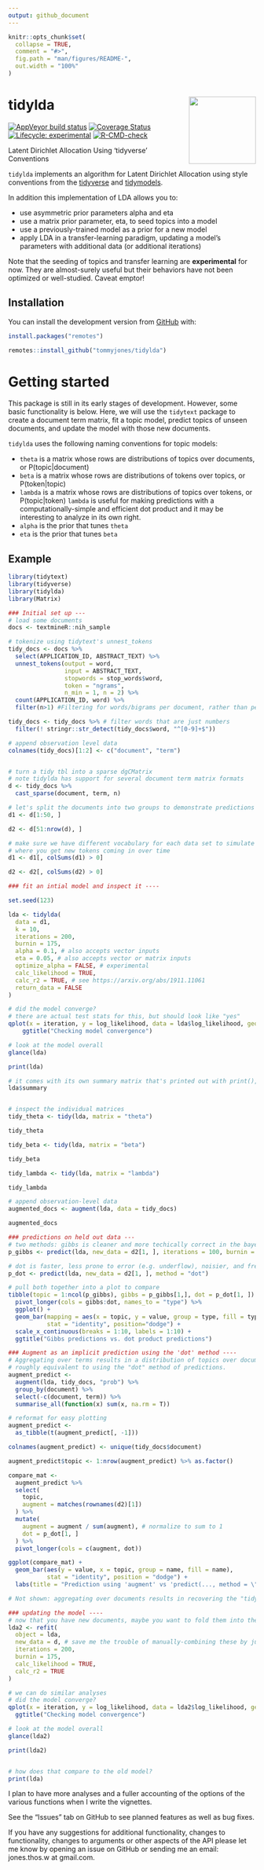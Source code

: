```yaml
---
output: github_document
---
```


<!-- README.md is generated from README.Rmd. Please edit that file -->

```r
knitr::opts_chunk$set(
  collapse = TRUE,
  comment = "#>",
  fig.path = "man/figures/README-",
  out.width = "100%"
)
```

# tidylda <img src='man/figures/logo.png' align="right" height="136.5" />

<!-- badges: start -->
[![AppVeyor build
status](https://ci.appveyor.com/api/projects/status/github/TommyJones/tidylda?branch=main&svg=true)](https://ci.appveyor.com/project/TommyJones/tidylda)
[![Coverage
Status](https://img.shields.io/codecov/c/github/tommyjones/tidylda/main.svg)](https://codecov.io/gh/tommyjones/tidylda/branch/main)
[![Lifecycle:
experimental](https://img.shields.io/badge/lifecycle-experimental-orange.svg)](https://lifecycle.r-lib.org/articles/stages.html#experimental)
[![R-CMD-check](https://github.com/tommyjones/tidylda/workflows/R-CMD-check/badge.svg)](https://github.com/tommyjones/tidylda/actions)
<!-- badges: end -->


Latent Dirichlet Allocation Using 'tidyverse' Conventions

`tidylda` implements an algorithm for Latent Dirichlet Allocation using style conventions from the [tidyverse](https://style.tidyverse.org/) and [tidymodels](https://tidymodels.github.io/model-implementation-principles/). 
    
In addition this implementation of LDA allows you to:

* use asymmetric prior parameters alpha and eta
* use a matrix prior parameter, eta, to seed topics into a model
* use a previously-trained model as a prior for a new model
* apply LDA in a transfer-learning paradigm, updating a model's parameters with additional data (or additional iterations)

Note that the seeding of topics and transfer learning are **experimental** for now. They are almost-surely useful but their behaviors have not been optimized or well-studied. Caveat emptor!

## Installation

You can install the development version from [GitHub](https://github.com/) with:

``` r
install.packages("remotes")

remotes::install_github("tommyjones/tidylda")
```

# Getting started

This package is still in its early stages of development. However, some basic functionality is below. Here, we will use the `tidytext` package to create a document term matrix, fit a topic model, predict topics of unseen documents, and update the model with those new documents.

`tidylda` uses the following naming conventions for topic models:

* `theta` is a matrix whose rows are distributions of topics over documents, or P(topic|document)
* `beta` is a matrix whose rows are distributions of tokens over topics, or P(token|topic)
* `lambda` is a matrix whose rows are distributions of topics over tokens, or P(topic|token)
  `lambda` is useful for making predictions with a computationally-simple and efficient dot product and it may be interesting to analyze in its own right.
* `alpha` is the prior that tunes `theta`
* `eta` is the prior that tunes `beta`

## Example

```r
library(tidytext)
library(tidyverse)
library(tidylda)
library(Matrix)

### Initial set up ---
# load some documents
docs <- textmineR::nih_sample 

# tokenize using tidytext's unnest_tokens
tidy_docs <- docs %>% 
  select(APPLICATION_ID, ABSTRACT_TEXT) %>% 
  unnest_tokens(output = word, 
                input = ABSTRACT_TEXT,
                stopwords = stop_words$word,
                token = "ngrams",
                n_min = 1, n = 2) %>% 
  count(APPLICATION_ID, word) %>% 
  filter(n>1) #Filtering for words/bigrams per document, rather than per corpus

tidy_docs <- tidy_docs %>% # filter words that are just numbers
  filter(! stringr::str_detect(tidy_docs$word, "^[0-9]+$"))

# append observation level data 
colnames(tidy_docs)[1:2] <- c("document", "term")


# turn a tidy tbl into a sparse dgCMatrix 
# note tidylda has support for several document term matrix formats
d <- tidy_docs %>% 
  cast_sparse(document, term, n)

# let's split the documents into two groups to demonstrate predictions and updates
d1 <- d[1:50, ]

d2 <- d[51:nrow(d), ]

# make sure we have different vocabulary for each data set to simulate the "real world"
# where you get new tokens coming in over time
d1 <- d1[, colSums(d1) > 0]

d2 <- d2[, colSums(d2) > 0]

### fit an intial model and inspect it ----

set.seed(123)

lda <- tidylda(
  data = d1,
  k = 10,
  iterations = 200, 
  burnin = 175,
  alpha = 0.1, # also accepts vector inputs
  eta = 0.05, # also accepts vector or matrix inputs
  optimize_alpha = FALSE, # experimental
  calc_likelihood = TRUE,
  calc_r2 = TRUE, # see https://arxiv.org/abs/1911.11061
  return_data = FALSE
)

# did the model converge?
# there are actual test stats for this, but should look like "yes"
qplot(x = iteration, y = log_likelihood, data = lda$log_likelihood, geom = "line") + 
    ggtitle("Checking model convergence")

# look at the model overall
glance(lda)

print(lda)

# it comes with its own summary matrix that's printed out with print(), above
lda$summary


# inspect the individual matrices
tidy_theta <- tidy(lda, matrix = "theta")

tidy_theta

tidy_beta <- tidy(lda, matrix = "beta")

tidy_beta

tidy_lambda <- tidy(lda, matrix = "lambda")

tidy_lambda

# append observation-level data
augmented_docs <- augment(lda, data = tidy_docs)

augmented_docs

### predictions on held out data ---
# two methods: gibbs is cleaner and more techically correct in the bayesian sense
p_gibbs <- predict(lda, new_data = d2[1, ], iterations = 100, burnin = 75)

# dot is faster, less prone to error (e.g. underflow), noisier, and frequentist
p_dot <- predict(lda, new_data = d2[1, ], method = "dot")

# pull both together into a plot to compare
tibble(topic = 1:ncol(p_gibbs), gibbs = p_gibbs[1,], dot = p_dot[1, ]) %>%
  pivot_longer(cols = gibbs:dot, names_to = "type") %>%
  ggplot() + 
  geom_bar(mapping = aes(x = topic, y = value, group = type, fill = type), 
           stat = "identity", position="dodge") +
  scale_x_continuous(breaks = 1:10, labels = 1:10) + 
  ggtitle("Gibbs predictions vs. dot product predictions")

### Augment as an implicit prediction using the 'dot' method ----
# Aggregating over terms results in a distribution of topics over documents
# roughly equivalent to using the "dot" method of predictions.
augment_predict <- 
  augment(lda, tidy_docs, "prob") %>%
  group_by(document) %>% 
  select(-c(document, term)) %>% 
  summarise_all(function(x) sum(x, na.rm = T))

# reformat for easy plotting
augment_predict <- 
  as_tibble(t(augment_predict[, -1]))

colnames(augment_predict) <- unique(tidy_docs$document)

augment_predict$topic <- 1:nrow(augment_predict) %>% as.factor()

compare_mat <- 
  augment_predict %>%
  select(
    topic,
    augment = matches(rownames(d2)[1])
  ) %>%
  mutate(
    augment = augment / sum(augment), # normalize to sum to 1
    dot = p_dot[1, ]
  ) %>%
  pivot_longer(cols = c(augment, dot))

ggplot(compare_mat) + 
  geom_bar(aes(y = value, x = topic, group = name, fill = name), 
           stat = "identity", position = "dodge") +
  labs(title = "Prediction using 'augment' vs 'predict(..., method = \"dot\")'")

# Not shown: aggregating over documents results in recovering the "tidy" lambda.

### updating the model ----
# now that you have new documents, maybe you want to fold them into the model?
lda2 <- refit(
  object = lda, 
  new_data = d, # save me the trouble of manually-combining these by just using d
  iterations = 200, 
  burnin = 175,
  calc_likelihood = TRUE,
  calc_r2 = TRUE
)

# we can do similar analyses
# did the model converge?
qplot(x = iteration, y = log_likelihood, data = lda2$log_likelihood, geom = "line") +
  ggtitle("Checking model convergence")

# look at the model overall
glance(lda2)

print(lda2)


# how does that compare to the old model?
print(lda)
```

I plan to have more analyses and a fuller accounting of the options of the various functions when I write the vignettes.

See the "Issues" tab on GitHub to see planned features as well as bug fixes.

If you have any suggestions for additional functionality, changes to functionality, changes to arguments or other aspects of the API please let me know by opening an issue on GitHub or sending me an email: jones.thos.w at gmail.com.

